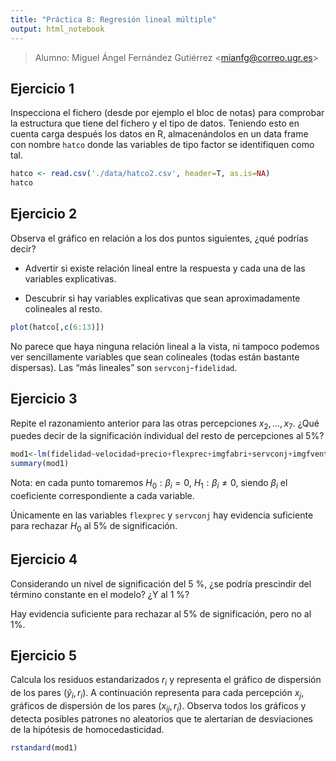 ```yaml
---
title: "Práctica 8: Regresión lineal múltiple"
output: html_notebook
---
```


> Alumno: Miguel Ángel Fernández Gutiérrez \<[mianfg\@correo.ugr.es](mailto:mianfg@correo.ugr.es)\>

## Ejercicio 1

Inspecciona el fichero (desde por ejemplo el bloc de notas) para comprobar la estructura que tiene del fichero y el tipo de datos. Teniendo esto en cuenta carga después los datos en R, almacenándolos en un data frame con nombre `hatco` donde las variables de tipo factor se identifiquen como tal.

```r
hatco <- read.csv('./data/hatco2.csv', header=T, as.is=NA)
hatco
```

## Ejercicio 2

Observa el gráfico en relación a los dos puntos siguientes, ¿qué podrías decir?

-   Advertir si existe relación lineal entre la respuesta y cada una de las variables explicativas.

-   Descubrir si hay variables explicativas que sean aproximadamente colineales al resto.

```r
plot(hatco[,c(6:13)])
```

No parece que haya ninguna relación lineal a la vista, ni tampoco podemos ver sencillamente variables que sean colineales (todas están bastante dispersas). Las "más lineales" son `servconj`-`fidelidad`.

## Ejercicio 3

Repite el razonamiento anterior para las otras percepciones $x_2, … , x_7$. ¿Qué puedes decir de la significación individual del resto de percepciones al 5%?

```r
mod1<-lm(fidelidad~velocidad+precio+flexprec+imgfabri+servconj+imgfvent+calidadp, hatco)
summary(mod1)
```

Nota: en cada punto tomaremos $H_0:\beta_i=0$, $H_1:\beta_i\neq0$, siendo $\beta_i$ el coeficiente correspondiente a cada variable.

Únicamente en las variables `flexprec` y `servconj` hay evidencia suficiente para rechazar $H_0$ al 5% de significación.

## Ejercicio 4

Considerando un nivel de significación del 5 %, ¿se podría prescindir del término constante en el modelo? ¿Y al 1 %?

Hay evidencia suficiente para rechazar al 5% de significación, pero no al 1%.

## Ejercicio 5

Calcula los residuos estandarizados $r_i$ y representa el gráfico de dispersión de los pares $(\hat{y}_i,r_i)$. A continuación representa para cada percepción $x_j$, gráficos de dispersión de los pares $(x_{ij},r_i)$. Observa todos los gráficos y detecta posibles patrones no aleatorios que te alertarían de desviaciones de la hipótesis de homocedasticidad.

```r
rstandard(mod1)
```
